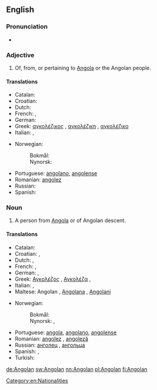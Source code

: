 ==English==

===Pronunciation===
* {{IPA|/æŋˈgoʊlən/|lang=en}}

===Adjective===
{{en-adj|-}}

# Of, from, or pertaining to [[Angola]] or the Angolan people.

====Translations====
{{trans-top|of, from or pertaining to Angola or its people}}
* Catalan: {{t|ca|angolès}}
* Croatian: {{t-|hr|angolski|alt=àngolskī}}
* Dutch: {{t|nl|Angolees}}
* French: {{t+|fr|angolais|m}}, {{t-|fr|angolaise|f}}
* German: {{t+|de|angolanisch}}
* Greek: [[αγκολέζικος]] {{m}}, [[αγκολέζικη]] {{f}},  [[αγκολέζικο]] {{n}}
* Italian: {{t+|it|angolano|m}}, {{t-|it|angolana|f}}
{{trans-mid}}
* Norwegian:
*: Bokmål: {{t|nb|angolansk}}
*: Nynorsk: {{t|nn|angolansk}}
* Portuguese: [[angolano]], [[angolense]]
* Romanian: [[angolez]]
* Russian: {{t+|ru|ангольский}}
* Spanish: {{t+|es|angoleño}}
{{trans-bottom}}

===Noun===
{{en-noun}}

# A person from [[Angola]] or of Angolan descent.

====Translations====
{{trans-top|person from Angola or of Angolan descent}}
* Catalan: {{t|ca|angolès|m}}
* Croatian: {{t-|hr|Angolac|m|alt=Angólac}}, {{t-|hr|Angolka|f|alt=Àngōlka}}
* Dutch: {{t|nl|Angolees|m}}, {{t|nl|Angolese|f}}
* French: {{t+|fr|Angolais|m}}, {{t-|fr|Angolaise|f}}
* German: {{t+|de|Angolaner|m}}, {{t+|de|Angolanerin|f}}
* Greek: [[Αγκολέζος]] {{m}}, [[Αγκολέζα]] {{f}},
* Italian: {{t+|it|angolano|m}}, {{t-|it|angolana|f}}
* Maltese: Angolan {{m}}, [[Angolana]] {{f}}, [[Angolani]] {{pl}}
{{trans-mid}}
* Norwegian:
*: Bokmål: {{t|nb|angolaner|m}}
*: Nynorsk: {{t|nn|angolan|m}}, {{t|nn|angolanar|m}}
* Portuguese: [[angola]], [[angolano]], [[angolense]]
* Romanian: [[angolez]] {{m}}, [[angoleză]] {{f}}
* Russian: [[анголец]] {{m}}, [[ангольца]] {{f}}
* Spanish: {{t+|es|angoleño|m}}, {{t-|es|angoleña|f}}
* Turkish: {{t|tr|Angolalı}}
{{trans-bottom}}

[[Category:en:Nationalities]]

[[de:Angolan]]
[[sw:Angolan]]
[[nn:Angolan]]
[[pl:Angolan]]
[[fi:Angolan]]
